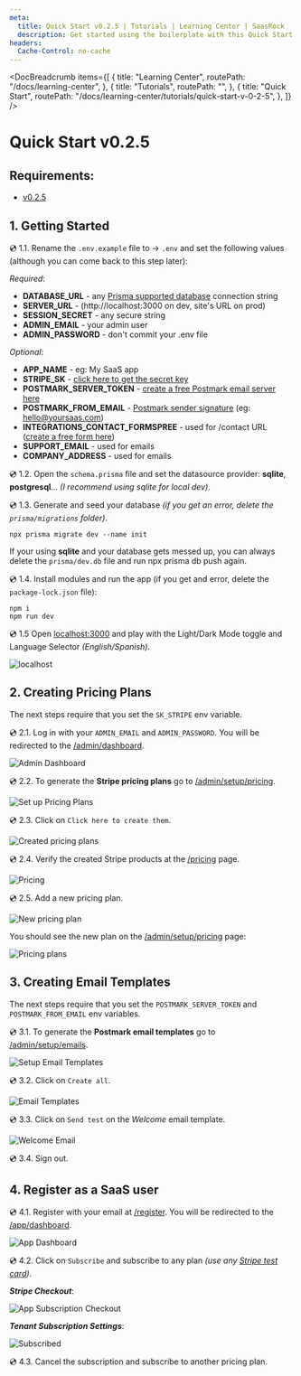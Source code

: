 ```yaml
---
meta:
  title: Quick Start v0.2.5 | Tutorials | Learning Center | SaasRock
  description: Get started using the boilerplate with this Quick Start tutorial
headers:
  Cache-Control: no-cache
---
```



<DocBreadcrumb
  items={[
    {
      title: "Learning Center",
      routePath: "/docs/learning-center",
    },
    {
      title: "Tutorials",
      routePath: "",
    },
    {
      title: "Quick Start",
      routePath:
        "/docs/learning-center/tutorials/quick-start-v-0-2-5",
    },
  ]}
/>

# Quick Start v0.2.5

## Requirements:

- [v0.2.5](https://github.com/AlexandroMtzG/saasrock/releases/tag/0.2.5)

## 1. Getting Started

💿 1.1. Rename the `.env.example` file to &rarr; `.env` and set the following values (although you can come back to this step later):

_Required_:

- **DATABASE_URL** - any [Prisma supported database](https://www.prisma.io/docs/reference/database-reference/supported-databases) connection string
- **SERVER_URL** - (http://localhost:3000 on dev, site's URL on prod)
- **SESSION_SECRET** - any secure string
- **ADMIN_EMAIL** - your admin user
- **ADMIN_PASSWORD** - don't commit your .env file

_Optional_:

- **APP_NAME** - eg: My SaaS app
- **STRIPE_SK** - [click here to get the secret key](https://dashboard.stripe.com/test/developers)
- **POSTMARK_SERVER_TOKEN** - [create a free Postmark email server here](https://account.postmarkapp.com/servers)
- **POSTMARK_FROM_EMAIL** - [Postmark sender signature](https://account.postmarkapp.com/signature_domains) (eg: hello@yoursaas.com)
- **INTEGRATIONS_CONTACT_FORMSPREE** - used for /contact URL ([create a free form here](https://formspree.io/forms))
- **SUPPORT_EMAIL** - used for emails
- **COMPANY_ADDRESS** - used for emails

💿 1.2. Open the `schema.prisma` file and set the datasource provider: **sqlite**, **postgresql**... _(I recommend using sqlite for local dev)_.

💿 1.3. Generate and seed your database _(if you get an error, delete the `prisma/migrations` folder)_.

```
npx prisma migrate dev --name init
```

If your using **sqlite** and your database gets messed up, you can always delete the `prisma/dev.db` file and run npx prisma db push again.

💿 1.4. Install modules and run the app (if you get and error, delete the `package-lock.json` file):

```
npm i
npm run dev
```

💿 1.5 Open [localhost:3000](http://localhost:3000) and play with the Light/Dark Mode toggle and Language Selector _(English/Spanish)_.

![localhost](https://yahooder.sirv.com/saasfrontends/remix/tutorials/readme/localhost.png)

## 2. Creating Pricing Plans

The next steps require that you set the `SK_STRIPE` env variable.

💿 2.1. Log in with your `ADMIN_EMAIL` and `ADMIN_PASSWORD`. You will be redirected to the [/admin/dashboard](http://localhost:3000/admin/dashboard).

![Admin Dashboard](https://yahooder.sirv.com/saasfrontends/remix/tutorials/readme/admin-dashboard.png)

💿 2.2. To generate the **Stripe pricing plans** go to [/admin/setup/pricing](http://localhost:3000/admin/setup/pricing).

![Set up Pricing Plans](https://yahooder.sirv.com/saasfrontends/remix/tutorials/readme/admin-setup-pricing.png)

💿 2.3. Click on `Click here to create them`.

![Created pricing plans](https://yahooder.sirv.com/saasfrontends/remix/tutorials/readme/admin-pricing.png)

💿 2.4. Verify the created Stripe products at the [/pricing](http://localhost:3000/pricing) page.

![Pricing](https://yahooder.sirv.com/saasfrontends/remix/tutorials/readme/pricing.png)

💿 2.5. Add a new pricing plan.

![New pricing plan](https://yahooder.sirv.com/saasfrontends/remix/tutorials/readme/admin-pricing-new.png)

You should see the new plan on the [/admin/setup/pricing](http://localhost:3000/admin/setup/pricing) page:

![Pricing plans](https://yahooder.sirv.com/saasfrontends/remix/tutorials/readme/admin-pricing-with-custom.png)

## 3. Creating Email Templates

The next steps require that you set the `POSTMARK_SERVER_TOKEN` and `POSTMARK_FROM_EMAIL` env variables.

💿 3.1. To generate the **Postmark email templates** go to [/admin/setup/emails](http://localhost:3000/admin/setup/emails).

![Setup Email Templates](https://yahooder.sirv.com/saasfrontends/remix/tutorials/readme/admin-setup-emails.png)

💿 3.2. Click on `Create all`.

![Email Templates](https://yahooder.sirv.com/saasfrontends/remix/tutorials/readme/admin-emails.png)

💿 3.3. Click on `Send test` on the _Welcome_ email template.

![Welcome Email](https://yahooder.sirv.com/saasfrontends/remix/tutorials/readme/welcome-email.png)

💿 3.4. Sign out.

## 4. Register as a SaaS user

💿 4.1. Register with your email at [/register](http://localhost:3000/register). You will be redirected to the [/app/dashboard](http://localhost:3000/app/dashboard).

![App Dashboard](https://yahooder.sirv.com/saasfrontends/remix/tutorials/readme/app-dashboard.png)

💿 4.2. Click on `Subscribe` and subscribe to any plan _(use any [Stripe test card](https://stripe.com/docs/testing#cards))_.

**_Stripe Checkout_**:

![App Subscription Checkout](https://yahooder.sirv.com/saasfrontends/remix/tutorials/readme/app-subscription-checkout.png)

**_Tenant Subscription Settings_**:

![Subscribed](https://yahooder.sirv.com/saasfrontends/remix/tutorials/readme/app-subscribed.png)

💿 4.3. Cancel the subscription and subscribe to another pricing plan.
